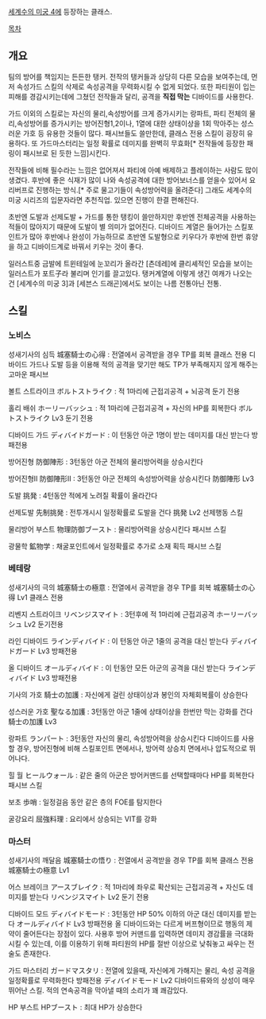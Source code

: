 [[세계수의 미궁 4]]에 등장하는 클래스.

[[목차]]

== 개요 ==
팀의 방어를 책임지는 든든한 탱커. 전작의 탱커들과 상당히 다른 모습을 보여주는데, 먼저 속성가드 스킬의 삭제로 속성공격을 무력화시킬 수 없게 되었다. 또한 파티원이 입는 피해를 경감시키는데에 그쳤던 전작들과 달리, 공격을 '''직접 막는''' 디바이드를 사용한다.

가드 이외의 스킬로는 자신의 물리,속성방어를 크게 증가시키는 랑파트, 파티 전체의 물리,속성방어를 증가시키는 방어진형1,2이나, 1열에 대한 상태이상을 1회 막아주는 성스러운 가호 등 유용한 것들이 많다. 패시브들도 쓸만한데, 클래스 전용 스킬이 굉장히 유용하다. 또 가드마스터리는 일정 확률로 데미지를 완벽히 무효화[* 전작들에 등장한 패링이 패시브로 된 듯한 느낌]시킨다.

전작들에 비해 필수라는 느낌은 없어져서 파티에 아예 배제하고 플레이하는 사람도 많이 생겼다. 후반에 좋은 식재가 많이 나와 속성공격에 대한 방어보너스를 얻을수 있어서 요리버프로 진행하는 방식.[* 주로 물고기들이 속성방어력을 올려준다] 그래도 세계수의 미궁 시리즈의 입문자라면 추천직업. 있으면 진행이 한결 편해진다.

초반엔 도발과 선제도발 + 가드를 통한 탱킹이 쓸만하지만 후반엔 전체공격을 사용하는 적들이 많아지기 때문에 도발이 별 의미가 없어진다. 디바이드 계열은 들어가는 스킬포인트가 많아 후반에나 완성이 가능하므로 초반엔 도발형으로 키우다가 후반에 한번 휴양을 하고 디바이드계로 바꿔서 키우는 것이 좋다. 

일러스트중 금발에 트윈테일에 눈꼬리가 올라간 [츤데레]에 클리셰적인 모습을 보이는 일러스트가 포트子라 불리며 인기를 끌고있다. 탱커계열에 이렇게 생긴 여캐가 나오는건 [세계수의 미궁 3]과 [세븐스 드래곤]에서도 보이는 나름 전통아닌 전통.

== 스킬 ==
=== 노비스 ===
성새기사의 심득 城塞騎士の心得 : 전열에서 공격받을 경우 TP를 회복 클래스 전용
디바이드 가드나 도발 등을 이용해 적의 공격을 맞기만 해도 TP가 부족해지지 않게 해주는 고마운 패시브

볼트 스트라이크 ボルトストライク : 적 1마리에 근접괴공격 + 뇌공격 둔기 전용

홀리 배쉬 ホーリーバッシュ : 적 1마리에 근접괴공격 + 자신의 HP를 회복한다 ボルトストライク Lv3
둔기 전용

디바이드 가드 ディバイドガード : 이 턴동안 아군 1명이 받는 데미지를 대신 받는다 방패전용

방어진형 防御陣形 : 3턴동안 아군 전체의 물리방어력을 상승시킨다

방어진형II 防御陣形II : 3턴동안 아군 전체의 속성방어력을 상승시킨다 防御陣形 Lv3

도발 挑発 : 4턴동안 적에게 노려질 확률이 올라간다

선제도발 先制挑発 : 전투개시시 일정확률로 도발을 건다 挑発 Lv2 선제행동 스킬

물리방어 부스트 物理防御ブースト : 물리방어력을 상승시킨다 패시브 스킬

광물학 鉱物学 : 채굴포인트에서 일정확률로 추가로 소재 획득 패시브 스킬

=== 베테랑 ===
성새기사의 극의 城塞騎士の極意 : 전열에서 공격받을 경우 TP를 회복 城塞騎士の心得 Lv1 클래스 전용

리벤지 스트라이크 リベンジスマイト : 3턴후에 적 1마리에 근접괴공격 ホーリーバッシュ Lv2 둔기전용

라인 디바이드 ラインディバイド : 이 턴동안 아군 1줄의 공격을 대신 받는다 ディバイドガード Lv3
방패전용

올 디바이드 オールディバイド : 이 턴동안 모든 아군의 공격을 대신 받는다 ラインディバイド Lv3 
방패전용

기사의 가호 騎士の加護 : 자신에게 걸린 상태이상과 봉인의 자체회복률이 상승한다

성스러운 가호 聖なる加護 : 3턴동안 아군 1줄에 상태이상을 한번만 막는 강화를 건다 騎士の加護 Lv3

랑파트 ランパート : 3턴동안 자신의 물리, 속성방어력을 상승시킨다
디바이드를 사용할 경우, 방어진형에 비해 스킬포인트 면에서나, 방어력 상승치 면에서나 압도적으로 뛰어나다.

힐 월 ヒールウォール : 같은 줄의 아군은 방어커맨드를 선택할때마다 HP를 회복한다 패시브 스킬

보초 歩哨 : 일정걸음 동안 같은 층의 FOE를 탐지한다

굴강요리 屈強料理 : 요리에서 상승되는 VIT를 강화

=== 마스터 ===
성새기사의 깨달음 城塞騎士の悟り : 전열에서 공격받을 경우 TP를 회복 클래스 전용 城塞騎士の極意 Lv1

어스 브레이크 アースブレイク : 적 1마리에 좌우로 확산되는 근접괴공격 + 자신도 데미지를 받는다
リベンジスマイト Lv2 둔기 전용

디바이드 모드 ディバイドモード : 3턴동안 HP 50% 이하의 아군 대신 데미지를 받는다 オールディバイド Lv3 방패전용
올 디바이드와는 다르게 버프형이므로 행동의 제약이 줄어든다는 장점이 있다. 사용후 방어 커맨드를 입력하면 데미지 경감률을 극대화시킬 수 있는데, 이를 이용하기 위해 파티원의 HP를 절반 이상으로 낮춰놓고 싸우는 전술도 존재한다.

가드 마스터리 ガードマスタリ : 전열에 있을때, 자신에게 가해지는 물리, 속성 공격을 일정확률로 무력화한다 방패전용 ディバイドモード Lv2
디바이드류와의 상성이 매우 뛰어난 스킬. 적의 연속공격을 막아낼 때의 소리가 꽤 쾌감있다.

HP 부스트 HPブースト : 최대 HP가 상승한다
